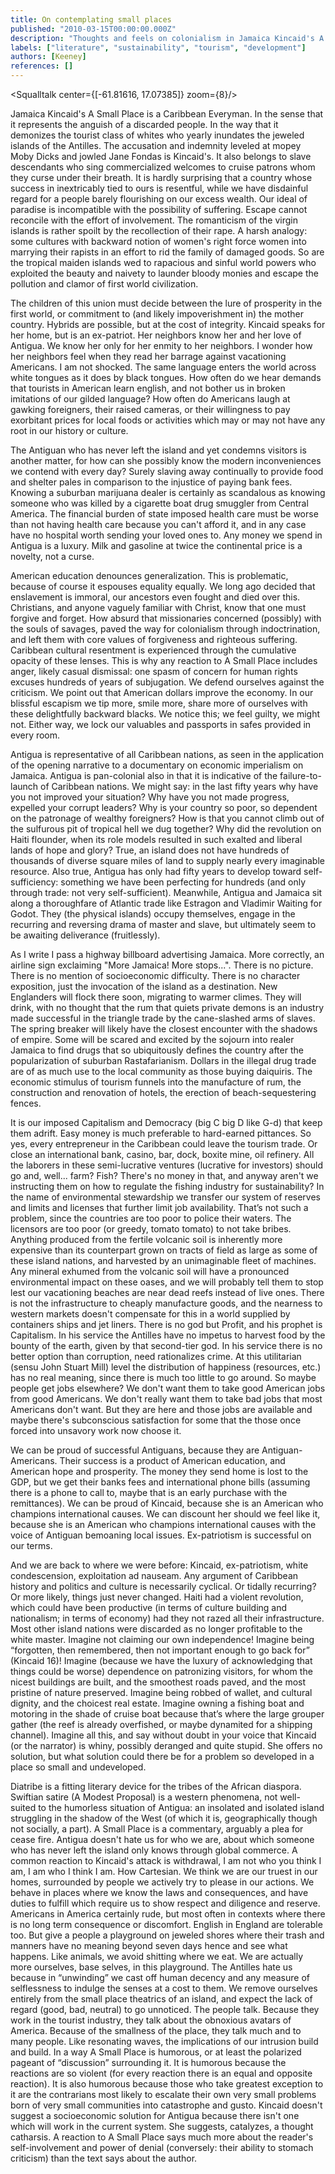 ```yaml
---
title: On contemplating small places
published: "2010-03-15T00:00:00.000Z"
description: "Thoughts and feels on colonialism in Jamaica Kincaid's A Small Place."
labels: ["literature", "sustainability", "tourism", "development"]
authors: [Keeney]
references: []
---
```


<Squalltalk center={[-61.81616, 17.07385]} zoom={8}/>

Jamaica Kincaid's A Small Place is a Caribbean Everyman. In the sense that it represents the anguish of a discarded people. In the way that it demonizes the tourist class of whites who yearly inundates the jeweled islands of the Antilles. The accusation and indemnity leveled at mopey Moby Dicks and jowled Jane Fondas is Kincaid's. It also belongs to slave descendants who sing commercialized welcomes to cruise patrons whom they curse under their breath. It is hardly surprising that a country whose success in inextricably tied to ours is resentful, while we have disdainful regard for a people barely flourishing on our excess wealth. Our ideal of paradise is incompatible with the possibility of suffering. Escape cannot reconcile with the effort of involvement. The romanticism of the virgin islands is rather spoilt by the recollection of their rape. A harsh analogy: some cultures with backward notion of women's right force women into marrying their rapists in an effort to rid the family of damaged goods. So are the tropical maiden islands wed to rapacious and sinful world powers who exploited the beauty and naivety to launder bloody monies and escape the pollution and clamor of first world civilization.

The children of this union must decide between the lure of prosperity in the first world, or commitment to (and likely impoverishment in) the mother country. Hybrids are possible, but at the cost of integrity. Kincaid speaks for her home, but is an ex-patriot. Her neighbors know her and her love of Antigua. We know her only for her enmity to her neighbors. I wonder how her neighbors feel when they read her barrage against vacationing Americans. I am not shocked. The same language enters the world across white tongues as it does by black tongues. How often do we hear demands that tourists in American learn english, and not bother us in broken imitations of our gilded language? How often do Americans laugh at gawking foreigners, their raised cameras, or their willingness to pay exorbitant prices for local foods or activities which may or may not have any root in our history or culture.

The Antiguan who has never left the island and yet condemns visitors is another matter, for how can she possibly know the modern inconveniences we contend with every day? Surely slaving away continually to provide food and shelter pales in comparison to the injustice of paying bank fees. Knowing a suburban marijuana dealer is certainly as scandalous as knowing someone who was killed by a cigarette boat drug smuggler from Central America. The financial burden of state imposed health care must be worse than not having health care because you can't afford it, and in any case have no hospital worth sending your loved ones to. Any money we spend in Antigua is a luxury. Milk and gasoline at twice the continental price is a novelty, not a curse. 

American education denounces generalization. This is problematic, because of course it espouses equality equally. We long ago decided that enslavement is immoral, our ancestors even fought and died over this. Christians, and anyone vaguely familiar with Christ, know that one must forgive and forget. How absurd that missionaries concerned (possibly) with the souls of savages, paved the way for colonialism through indoctrination, and left them with core values of forgiveness and righteous suffering. Caribbean cultural resentment is experienced through the cumulative opacity of these lenses. This is why any reaction to A Small Place includes anger, likely casual dismissal: one spasm of concern for human rights excuses hundreds of years of subjugation. We defend ourselves against the criticism. We point out that American dollars improve the economy. In our blissful escapism we tip more, smile more, share more of ourselves with these delightfully backward blacks. We notice this; we feel guilty, we might not. Either way, we lock our valuables and passports in safes provided in every room.

Antigua is representative of all Caribbean nations, as seen in the application of the opening narrative to a documentary on economic imperialism on Jamaica. Antigua is pan-colonial also in that it is indicative of the failure-to-launch of Caribbean nations. We might say: in the last fifty years why have you not improved your situation? Why have you not made progress, expelled your corrupt leaders? Why is your country so poor, so dependent on the patronage of wealthy foreigners? How is that you cannot climb out of the sulfurous pit of tropical hell we dug together? Why did the revolution on Haiti flounder, when its role models resulted in such exalted and liberal lands of hope and glory? True, an island does not have hundreds of thousands of diverse square miles of land to supply nearly every imaginable resource. Also true, Antigua has only had fifty years to develop toward self-sufficiency: something we have been perfecting for hundreds (and only through trade: not very self-sufficient). Meanwhile, Antigua and Jamaica sit along a thoroughfare of Atlantic trade like Estragon and Vladimir Waiting for Godot. They (the physical islands) occupy themselves, engage in the recurring and reversing drama of master and slave, but ultimately seem to be awaiting deliverance (fruitlessly).

As I write I pass a highway billboard advertising Jamaica. More correctly, an airline sign exclaiming "More Jamaica! More stops...". There is no picture. There is no mention of socioeconomic difficulty. There is no character exposition, just the invocation of the island as a destination. New Englanders will flock there soon, migrating to warmer climes. They will drink, with no thought that the rum that quiets private demons is an industry made successful in the triangle trade by the cane-slashed arms of slaves. The spring breaker will likely have the closest encounter with the shadows of empire. Some will be scared and excited by the sojourn into realer Jamaica to find drugs that so ubiquitously defines the country after the popularization of suburban Rastafarianism. Dollars in the illegal drug trade are of as much use to the local community as those buying daiquiris. The economic stimulus of tourism funnels into the manufacture of rum, the construction and renovation of hotels, the erection of beach-sequestering fences.

It is our imposed Capitalism and Democracy (big C big D like G-d) that keep them adrift. Easy money is much preferable to hard-earned pittances. So yes, every entrepreneur in the Caribbean could leave the tourism trade. Or close an international bank, casino, bar, dock, boxite mine, oil refinery. All the laborers in these semi-lucrative ventures (lucrative for investors) should go and, well... farm? Fish? There's no money in that, and anyway aren't we instructing them on how to regulate the fishing industry for sustainability? In the name of environmental stewardship we transfer our system of reserves and limits and licenses that further limit job availability. That’s not such a problem, since the countries are too poor to police their waters. The licensors are too poor (or greedy, tomato tomato) to not take bribes. Anything produced from the fertile volcanic soil is inherently more expensive than its counterpart grown on tracts of field as large as some of these island nations, and harvested by an unimaginable fleet of machines. Any mineral exhumed from the volcanic soil will have a pronounced environmental impact on these oases, and we will probably tell them to stop lest our vacationing beaches are near dead reefs instead of live ones. There is not the infrastructure to cheaply manufacture goods, and the nearness to western markets doesn't compensate for this in a world supplied by containers ships and jet liners. There is no god but Profit, and his prophet is Capitalism. In his service the Antilles have no impetus to harvest food by the bounty of the earth, given by that second-tier god. In his service there is no better option than corruption, need rationalizes crime. At this utilitarian (sensu John Stuart Mill) level the distribution of happiness (resources, etc.) has no real meaning, since there is much too little to go around. So maybe people get jobs elsewhere? We don't want them to take good American jobs from good Americans. We don't really want them to take bad jobs that most Americans don't want. But they are here and those jobs are available and maybe there's subconscious satisfaction for some that the those once forced into unsavory work now choose it.

We can be proud of successful Antiguans, because they are Antiguan-Americans. Their success is a product of American education, and American hope and prosperity. The money they send home is lost to the GDP, but we get their banks fees and international phone bills (assuming there is a phone to call to, maybe that is an early purchase with the remittances). We can be proud of Kincaid, because she is an American who champions international causes. We can discount her should we feel like it, because she is an American who champions international causes with the voice of Antiguan bemoaning local issues. Ex-patriotism is successful on our terms.

And we are back to where we were before: Kincaid, ex-patriotism, white condescension, exploitation ad nauseam. Any argument of Caribbean history and politics and culture is necessarily cyclical. Or tidally recurring? Or more likely, things just never changed. Haiti had a violent revolution, which could have been productive (in terms of culture building and nationalism; in terms of economy) had they not razed all their infrastructure. Most other island nations were discarded as no longer profitable to the white master. Imagine not claiming our own independence! Imagine being “forgotten, then remembered, then not important enough to go back for” (Kincaid 16)! Imagine (because we have the luxury of acknowledging that things could be worse) dependence on patronizing visitors, for whom the nicest buildings are built, and the smoothest roads paved, and the most pristine of nature preserved. Imagine being robbed of wallet, and cultural dignity, and the choicest real estate. Imagine owning a fishing boat and motoring in the shade of cruise boat because that’s where the large grouper gather (the reef is already overfished, or maybe dynamited for a shipping channel). Imagine all this, and say without doubt in your voice that Kincaid (or the narrator) is whiny, possibly deranged and quite stupid. She offers no solution, but what solution could there be for a problem so developed in a place so small and undeveloped.

Diatribe is a fitting literary device for the tribes of the African diaspora. Swiftian satire (A Modest Proposal) is a western phenomena, not well-suited to the humorless situation of Antigua: an insolated and isolated island struggling in the shadow of the West (of which it is, geographically though not socially, a part). A Small Place is a commentary, arguably a plea for cease fire. Antigua doesn't hate us for who we are, about which someone who has never left the island only knows through global commerce. A common reaction to Kincaid's attack is withdrawal, I am not who you think I am, I am who I think I am. How Cartesian. We think we are our truest in our homes, surrounded by people we actively try to please in our actions. We behave in places where we know the laws and consequences, and have duties to fulfill which require us to show respect and diligence and reserve. Americans in America certainly rude, but most often in contexts where there is no long term consequence or discomfort. English in England are tolerable too. But give a people a playground on jeweled shores where their trash and manners have no meaning beyond seven days hence and see what happens. Like animals, we avoid shitting where we eat. We are actually more ourselves, base selves, in this playground. The Antilles hate us because in “unwinding” we cast off human decency and any measure of selflessness to indulge the senses at a cost to them. We remove ourselves entirely from the small place theatrics of an island, and expect the lack of regard (good, bad, neutral) to go unnoticed. The people talk. Because they work in the tourist industry, they talk about the obnoxious avatars of America. Because of the smallness of the place, they talk much and to many people. Like resonating waves, the implications of our intrusion build and build. In a way A Small Place is humorous, or at least the polarized pageant of “discussion” surrounding it. It is humorous because the reactions are so violent (for every reaction there is an equal and opposite reaction). It is also humorous because those who take greatest exception to it are the contrarians most likely to escalate their own very small problems born of very small communities into catastrophe and gusto. Kincaid doesn't suggest a socioeconomic solution for Antigua because there isn't one which will work in the current system. She suggests, catalyzes, a thought catharsis. A reaction to A Small Place says much more about the reader's  self-involvement and power of denial (conversely: their ability to stomach criticism) than the text says about the author.
